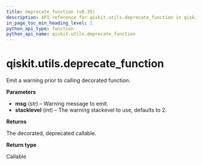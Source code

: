 ```yaml
---
title: deprecate_function (v0.35)
description: API reference for qiskit.utils.deprecate_function in qiskit v0.35
in_page_toc_min_heading_level: 1
python_api_type: function
python_api_name: qiskit.utils.deprecate_function
---
```


<span id="qiskit-utils-deprecate-function" />

# qiskit.utils.deprecate\_function

<Function id="qiskit.utils.deprecate_function" isDedicatedPage={true} github="https://github.com/qiskit/qiskit/tree/stable/0.20/qiskit/utils/deprecation.py" signature="deprecate_function(msg, stacklevel=2)">
  Emit a warning prior to calling decorated function.

  **Parameters**

  *   **msg** (*str*) – Warning message to emit.
  *   **stacklevel** (*int*) – The warning stackevel to use, defaults to 2.

  **Returns**

  The decorated, deprecated callable.

  **Return type**

  Callable
</Function>

